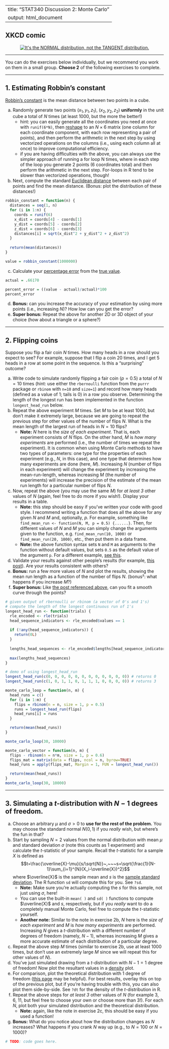 
---
title:  "STAT340 Discussion 2: Monte Carlo"
output: html_document
---

## XKCD comic

<center><a href="https://xkcd.com/2118/"><img id="comic" src="https://imgs.xkcd.com/comics/normal_distribution.png" title="It's the NORMAL distribution, not the TANGENT distribution."></a></center>

---

You can do the exercises below individually, but we recommend you work on them in a small group. **Choose 2** of the following exercises to complete.

---

## 1. Estimating Robbin's constant

[Robbin's constant](https://mathworld.wolfram.com/CubeLinePicking.html) is the mean distance between two points in a cube.

a. Randomly generate two points $(x_1,y_1,z_1)$, $(x_2,y_2,z_2)$ **uniformly** in the unit cube a total of $N$ times (at least $1000$, but the more the better!)
      - hint: you can easily generate all the coordinates you need at once with `runif(6*N)`, then [reshape](https://stackoverflow.com/questions/17752830/r-reshape-a-vector-into-multiple-columns) to an $N\times 6$ matrix (one column for each coordinate component, with each row representing a pair of points), and then perform the arithmetic in the next step by using vectorized operations on the columns (i.e., using each column all at once) to improve computational efficiency.
      - if you are having difficulties with the above, you can always use the simpler approach of running a for loop N times, where in each step of the loop you generate 2 points (6 coordinates total) and then perform the arithmetic in the next step. For-loops in R tend to be slower than vectorized operations, though!
      
b. Next, compute the standard [Euclidean distance](https://en.wikipedia.org/wiki/Euclidean_distance#Higher_dimensions) between each pair of points and find the mean distance. (Bonus: plot the distribution of these distances!)

```r
robbin_constant = function(n) {
  distances = seq(1, n)
  for (i in 1:n) {
    coords = runif(6)
    x_dist = coords[4] - coords[1]
    y_dist = coords[5] - coords[2]
    z_dist = coords[6] - coords[3]
    distances[i] = sqrt(x_dist^2 + y_dist^2 + z_dist^2)
  }
  
  return(mean(distances))
}

value = robbin_constant(1000000)
```


c. Calculate your [percentage error](https://www.mathsisfun.com/numbers/percentage-error.html) from the [true value](https://stat.ethz.ch/R-manual/R-devel/library/base/html/Constants.html).

```r
actual = .66170

percent_error = ((value - actual)/actual)*100
percent_error
```

d. __Bonus:__ can you increase the accuracy of your estimation by using more points (i.e., increasing $N$)? How low can you get the error?
e. __Super bonus:__ Repeat the above for another 2D or 3D object of your choice (how about a triangle or a sphere?)

---

## 2. Flipping coins

Suppose you flip a fair coin $N$ times. How many heads in a row should you expect to see? For example, suppose that I flip a coin 20 times, and I get 5 heads in a row at some point in the sequence. Is this a "surprising" outcome?

   a. Write code to simulate randomly flipping a fair coin ($p=0.5$) a total of $N=10$ times (hint: use either the `rbernoulli` function from the `purrr` package or `rbinom` with `n=10` and `size=1`) and record how many heads (defined as a value of $1$; tails is $0$) in a row you observe. Determining the length of the longest run has been implemented in the function `longest_head_run` below.
   b. Repeat the above experiment $M$ times. Set $M$ to be at least $1000$, but don't make it extremely large, because we are going to repeat the previous step for other values of the number of flips $N$. What is the mean length of the largest run of heads in $N=10$ flips?
      - __Note:__ $N$ here is the *size of each experiment*. That is, each experiment consists of $N$ flips. On the other hand, $M$ is *how many experiments* are performed (i.e., the number of times we repeat the experiment). It is common when using Monte Carlo methods to have two types of parameters: one type for the properties of each experiment (e.g., $N$, in this case), and one type that determines how many experiments are done (here, $M$). Increasing $N$ (number of flips in each experiment) will change the experiment by increasing the mean-run-length, whereas increasing $M$ (the number of experiments) will increase the precision of the estimate of the mean run length for a particular number of flips $N$.
   c. Now, repeat the above (you may use the same $M$) for *at least 3* other values of $N$ (again, feel free to do more if you wish!). Display your results in a table.
      - __Note:__ this step should be easy if you've written your code with good style. I recommend writing a function that does all the above for any given $N$ and $M$ and, optionally, $p$. For example, something like  `find_mean_run <- function(N, M, p = 0.5) {......}`. Then, for different values of $N$ and $M$ you can simply change the arguments given to the function, e.g. `find_mean_run(10, 1000)` or `find_mean_run(20, 1000)`, etc., then put them in a data frame.
      - __Note:__ the above function syntax sets `N` and `M` as arguments to the function without default values, but sets `0.5` as the default value of the argument `p`. For a different example, [see this](https://www.javatpoint.com/r-function-default-arguments).
   d. Validate your results against other people's results (for example, [this post](https://math.stackexchange.com/a/1409539)). Are your results consistent with others?
   e. __Bonus:__ run a few more values of $N$ and plot the results, showing the mean run length as a function of the number of flips $N$. (bonus²: what happens if you increase $M$?)
   f. __Super bonus:__ Like [the post referenced above](https://math.stackexchange.com/questions/1409372/what-is-the-expected-length-of-the-largest-run-of-heads-if-we-make-1-000-flips/1409539#1409539), can you fit a smooth curve through the points?

```r
# given output of rbernoulli or rbinom (a vector of 0's and 1's)
# compute the length of the longest continuous run of 1's
longest_head_run <- function(trials) {
  rle_encoded <- rle(trials)
  head_sequence_indicators <- rle_encoded$values == 1
  
  if (!any(head_sequence_indicators)) {
    return(0L)
  }
  
  lengths_head_sequences <- rle_encoded$lengths[head_sequence_indicators]
  
  max(lengths_head_sequences)
}

# demo of using longest_head_run
longest_head_run(c(0, 0, 0, 0, 0, 0, 0, 0, 0, 0, 0, 0)) # returns 0
longest_head_run(c(1, 0, 1, 1, 0, 1, 1, 1, 0, 0, 0, 0)) # returns 3
```

```r
monte_carlo_loop = function(n, m) {
  head_runs = c()
  for (i in 1:m) {
    flips = rbinom(n = n, size = 1, p = 0.5)
    runs = longest_head_run(flips)
    head_runs[i] = runs
  }

  return(mean(head_runs))
}

monte_carlo_loop(30, 10000)
```

```r
monte_carlo_vector = function(n, m) {
  flips - rbinom(n = n*m, size = 1, p = 0.6)
  flips_mat = matrix(data = flips, ncol = n, byrow=TRUE)
  head_runs = apply(flips_mat, Margin = 1, FUN = longest_head_run())

  return(mean(head_runs))
}
monte_carlo_loop(30, 10000)
```

---

## 3. Simulating a $t$-distribution with $N-1$ degrees of freedom.

a. Choose an arbitrary $\mu$ and $\sigma>0$ to __use for the rest of the problem.__ You may choose the standard normal $N(0,1)$ if you *really* wish, but where's the fun in that?
b. Start by sampling $N=2$ values from the normal distribution with mean $\mu$ and standard deviation $\sigma$ (note this counts as $1$ experiment) and calculate the $t$-statistic of your sample. Recall the $t$-statistic for a sample $X$ is defined as
   $$t=\frac{\overline{X}-\mu}{s/\sqrt{N}}~,~~~s=\sqrt{\frac{1}{N-1}\sum_{i=1}^{N}(X_i-\overline{X})^2}$$ where $\overline{X}$ is the sample mean and $s$ is the [sample standard deviation](https://www.khanacademy.org/math/statistics-probability/summarizing-quantitative-data/variance-standard-deviation-sample/a/population-and-sample-standard-deviation-review). The R function `sd` will compute this for you. See `?sd`.
      - __Note:__ Make sure you're actually computing the $s$ for this sample, not just using $\sigma$, here!
      - You can use the built-in `mean( )` and `sd( )` functions to compute $\overline{X}$ and $s$, respectively, but if you _really_ want to do a completely manual Monte Carlo, feel free to compute the $t$-statistic yourself.
      - __Another note:__ Similar to the note in exercise 2b, $N$ here is the *size of each experiment* and $M$ is *how many experiments* are performed. Increasing $N$ gives a $t$-distribution with a different number of degrees of freedom (namely, $N-1$), whereas increasing $M$ gives a more accurate estimate of each distribution of a particular degree.
c. Repeat the above step $M$ times (similar to exercise 2b, use at least $1000$ times, but don't use an extremely large $M$ since we will repeat this for other values of $N$).
d. You've just simulated drawing from a $t$-distribution with $N-1=1$ degree of freedom! Now plot the resultant values in a [density](https://www.r-graph-gallery.com/21-distribution-plot-using-ggplot2) plot.
e. For comparison, plot the theoretical distribution with $1$ degree of freedom ([this page](https://t-redactyl.io/blog/2016/03/creating-plots-in-r-using-ggplot2-part-9-function-plots.html) may be helpful). For best results, overlay this on top of the previous plot, but if you're having trouble with this, you can also plot them side-by-side. See `?dt` for the density of the $t$-distribution in R.
f. Repeat the above steps for *at least 3* other values of $N$ (for example 3, 6, 11, but feel free to choose your own or choose more than 3!). For each $N$, plot both your simulated distribution and the theoretical distribution.
      - __Note:__ again, like the note in exercise 2c, this should be easy if you used a function!
g. __Bonus:__ What do you notice about how the distribution changes as $N$ increases? What happens if you crank $N$ way up (e.g., to $N=100$ or $N=1000$)?

```r
# TODO: code goes here.
```
